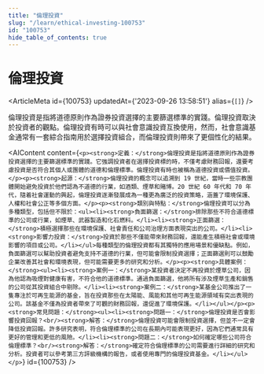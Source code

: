 ```yaml
---
title: "倫理投資"
slug: "/learn/ethical-investing-100753"
id: "100753"
hide_table_of_contents: true
---
```



# 倫理投資

<ArticleMeta id={100753} updatedAt={'2023-09-26 13:58:51'} alias={`[]`} />
<div className='border-solid border-b border-t-0 my-4 border-[var(--ifm-color-gray-300)]' />

倫理投資是指將道德原則作為證券投資選擇的主要篩選標準的實踐。倫理投資取決於投資者的觀點。倫理投資有時可以與社會意識投資互換使用，然而，社會意識基金通常有一套綜合指南用於選擇投資組合，而倫理投資則帶來了更個性化的結果。

<AIContent content={`<p><strong>定義：</strong>倫理投資是指將道德原則作為證券投資選擇的主要篩選標準的實踐。它強調投資者在選擇投資標的時，不僅考慮財務回報，還要考慮投資是否符合其個人或團體的道德和倫理標準。倫理投資有時也被稱為道德投資或價值投資。</p><p><strong>起源：</strong>倫理投資的概念可以追溯到 19 世紀，當時一些宗教團體開始避免投資於他們認為不道德的行業，如酒類、煙草和賭博。20 世紀 60 年代和 70 年代，隨着社會運動的興起，倫理投資逐漸發展成為一種更為廣泛的投資策略，涵蓋了環境保護、人權和社會公正等多個方面。</p><p><strong>類別與特點：</strong>倫理投資可以分為多種類型，包括但不限於：<ul><li><strong>負面篩選：</strong>排除那些不符合道德標準的公司或行業，如煙草、武器製造和化石燃料。</li><li><strong>正面篩選：</strong>積極選擇那些在環境保護、社會責任和公司治理方面表現突出的公司。</li><li><strong>影響力投資：</strong>投資於那些不僅能帶來財務回報，還能產生積極社會或環境影響的項目或公司。</li></ul>每種類型的倫理投資都有其獨特的應用場景和優缺點。例如，負面篩選可以幫助投資者避免支持不道德的行業，但可能會限制投資選擇；正面篩選則可以鼓勵企業改善其社會和環境表現，但可能需要更多的研究和分析。</p><p><strong>具體案例：</strong><ul><li><strong>案例一：</strong>某投資者決定不再投資於煙草公司，因為他認為吸煙對健康有害，不符合他的道德標準。通過負面篩選，他將所有涉及煙草生產和銷售的公司從其投資組合中剔除。</li><li><strong>案例二：</strong>某基金公司推出了一隻專注於可再生能源的基金，旨在投資那些在太陽能、風能和其他可再生能源領域有突出表現的公司。該基金不僅為投資者帶來了可觀的財務回報，還促進了環境保護。</li></ul></p><p><strong>常見問題：</strong><ul><li><strong>問題一：</strong>倫理投資是否會影響投資回報？<br/><strong>解答：</strong>倫理投資可能會限制投資選擇，但並不一定會降低投資回報。許多研究表明，符合倫理標準的公司在長期內可能表現更好，因為它們通常具有更好的管理和更低的風險。</li><li><strong>問題二：</strong>如何確定哪些公司符合倫理標準？<br/><strong>解答：</strong>確定符合倫理標準的公司需要進行詳細的研究和分析。投資者可以參考第三方評級機構的報告，或者使用專門的倫理投資基金。</li></ul></p>`} id={100753} />
